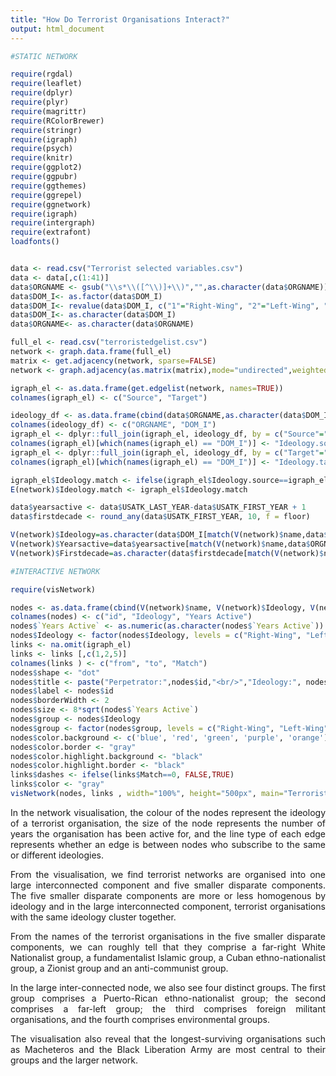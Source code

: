 ```yaml
---
title: "How Do Terrorist Organisations Interact?"
output: html_document
---
```

<style>
body {
text-align: justify}
</style>

```r

#STATIC NETWORK

require(rgdal)
require(leaflet)
require(dplyr)
require(plyr)
require(magrittr)
require(RColorBrewer)
require(stringr)
require(igraph)
require(psych)
require(knitr)
require(ggplot2)
require(ggpubr)
require(ggthemes)
require(ggrepel)
require(ggnetwork)
require(igraph)
require(intergraph)
require(extrafont)
loadfonts()


data <- read.csv("Terrorist selected variables.csv")
data <- data[,c(1:41)]
data$ORGNAME <- gsub("\\s*\\([^\\)]+\\)","",as.character(data$ORGNAME))
data$DOM_I<- as.factor(data$DOM_I)
data$DOM_I<- revalue(data$DOM_I, c("1"="Right-Wing", "2"="Left-Wing", "3"="Religious", "4"="Ethno-nationalist", "5"="Single Issue", "-99"="Unknown"))
data$DOM_I<- as.character(data$DOM_I)
data$ORGNAME<- as.character(data$ORGNAME)

full_el <- read.csv("terroristedgelist.csv")
network <- graph.data.frame(full_el)
matrix <- get.adjacency(network, sparse=FALSE)
network <- graph.adjacency(as.matrix(matrix),mode="undirected",weighted=NULL, diag = F) 

igraph_el <- as.data.frame(get.edgelist(network, names=TRUE))
colnames(igraph_el) <- c("Source", "Target")

ideology_df <- as.data.frame(cbind(data$ORGNAME,as.character(data$DOM_I)))
colnames(ideology_df) <- c("ORGNAME", "DOM_I")
igraph_el <- dplyr::full_join(igraph_el, ideology_df, by = c("Source"="ORGNAME"))
colnames(igraph_el)[which(names(igraph_el) == "DOM_I")] <- "Ideology.source"
igraph_el <- dplyr::full_join(igraph_el, ideology_df, by = c("Target"="ORGNAME"))
colnames(igraph_el)[which(names(igraph_el) == "DOM_I")] <- "Ideology.target"

igraph_el$Ideology.match <- ifelse(igraph_el$Ideology.source==igraph_el$Ideology.target, 0, 1)
E(network)$Ideology.match <- igraph_el$Ideology.match

data$yearsactive <- data$USATK_LAST_YEAR-data$USATK_FIRST_YEAR + 1
data$firstdecade <- round_any(data$USATK_FIRST_YEAR, 10, f = floor)

V(network)$Ideology=as.character(data$DOM_I[match(V(network)$name,data$ORGNAME)])
V(network)$Yearsactive=data$yearsactive[match(V(network)$name,data$ORGNAME)]
V(network)$Firstdecade=as.character(data$firstdecade[match(V(network)$name,data$ORGNAME)])

```

```r
#INTERACTIVE NETWORK

require(visNetwork)

nodes <- as.data.frame(cbind(V(network)$name, V(network)$Ideology, V(network)$Yearsactive))
colnames(nodes) <- c("id", "Ideology", "Years Active")
nodes$`Years Active` <- as.numeric(as.character(nodes$`Years Active`))
nodes$Ideology <- factor(nodes$Ideology, levels = c("Right-Wing", "Left-Wing", "Religious", "Ethno-nationalist", "Single Issue"))
links <- na.omit(igraph_el)
links <- links [,c(1,2,5)]
colnames(links ) <- c("from", "to", "Match")
nodes$shape <- "dot"  
nodes$title <- paste("Perpetrator:",nodes$id,"<br/>","Ideology:", nodes$Ideology,"<br/>", "Years Active:", nodes$`Years Active`)
nodes$label <- nodes$id
nodes$borderWidth <- 2
nodes$size <- 8*sqrt(nodes$`Years Active`)
nodes$group <- nodes$Ideology
nodes$group <- factor(nodes$group, levels = c("Right-Wing", "Left-Wing", "Religious", "Ethno-nationalist", "Single Issue"))
nodes$color.background <- c('blue', 'red', 'green', 'purple', 'orange')[nodes$Ideology]
nodes$color.border <- "gray"
nodes$color.highlight.background <- "black"
nodes$color.highlight.border <- "black"
links$dashes <- ifelse(links$Match==0, FALSE,TRUE)
links$color <- "gray"    
visNetwork(nodes, links , width="100%", height="500px", main="Terrorist Networks") %>% visInteraction(navigationButtons = TRUE) %>% visOptions(highlightNearest = TRUE, selectedBy = "Ideology") %>% visGroups(groupname = "Right-Wing", color = ('lightblue')) %>% visGroups(groupname = "Left-Wing", color = ('lightcoral')) %>% visGroups(groupname = "Religious", color = ('lightgreen')) %>% visGroups(groupname = "Ethno-nationalist", color = ('orchid')) %>% visGroups(groupname = "Single Issue", color = ('orange')) %>% visLegend(useGroups = TRUE)
```


In the network visualisation, the colour of the nodes represent the ideology of a terrorist organisation, the size of the node represents the number of years the organisation has been active for, and the line type of each edge represents whether an edge is between nodes who subscribe to the same or different ideologies.

From the visualisation, we find terrorist networks are organised into one large interconnected component and five smaller disparate components. The five smaller disparate components are more or less homogenous by ideology and in the large interconnected component, terrorist organisations with the same ideology cluster together.

From the names of the terrorist organisations in the five smaller disparate components, we can roughly tell that they comprise a far-right White Nationalist group, a fundamentalist Islamic group, a Cuban ethno-nationalist group, a Zionist group and an anti-communist group. 

In the large inter-connected node, we also see four distinct groups. The first group comprises a Puerto-Rican ethno-nationalist group; the second comprises a far-left group; the third comprises foreign militant organisations, and the fourth comprises environmental groups.

The visualisation also reveal that the longest-surviving organisations such as Macheteros and the Black Liberation Army are most  central to their groups and the larger network.

